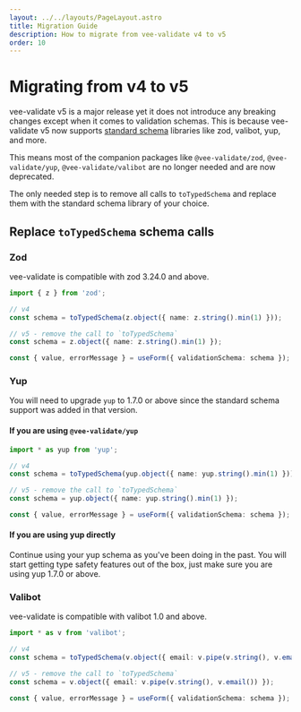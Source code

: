 ```yaml
---
layout: ../../layouts/PageLayout.astro
title: Migration Guide
description: How to migrate from vee-validate v4 to v5
order: 10
---
```


# Migrating from v4 to v5

vee-validate v5 is a major release yet it does not introduce any breaking changes except when it comes to validation schemas. This is because vee-validate v5 now supports [standard schema](https://standardschema.dev/) libraries like zod, valibot, yup, and more.

This means most of the companion packages like `@vee-validate/zod`, `@vee-validate/yup`, `@vee-validate/valibot` are no longer needed and are now deprecated.

The only needed step is to remove all calls to `toTypedSchema` and replace them with the standard schema library of your choice.

## Replace `toTypedSchema` schema calls

### Zod

vee-validate is compatible with zod 3.24.0 and above.

```ts
import { z } from 'zod';

// v4
const schema = toTypedSchema(z.object({ name: z.string().min(1) }));

// v5 - remove the call to `toTypedSchema`
const schema = z.object({ name: z.string().min(1) });

const { value, errorMessage } = useForm({ validationSchema: schema });
```

### Yup

You will need to upgrade `yup` to 1.7.0 or above since the standard schema support was added in that version.

#### If you are using `@vee-validate/yup`

```ts
import * as yup from 'yup';

// v4
const schema = toTypedSchema(yup.object({ name: yup.string().min(1) }));

// v5 - remove the call to `toTypedSchema`
const schema = yup.object({ name: yup.string().min(1) });

const { value, errorMessage } = useForm({ validationSchema: schema });
```

#### If you are using yup directly

Continue using your yup schema as you've been doing in the past. You will start getting type safety features out of the box, just make sure you are using yup 1.7.0 or above.

### Valibot

vee-validate is compatible with valibot 1.0 and above.

```ts
import * as v from 'valibot';

// v4
const schema = toTypedSchema(v.object({ email: v.pipe(v.string(), v.email()) }));

// v5 - remove the call to `toTypedSchema`
const schema = v.object({ email: v.pipe(v.string(), v.email()) });

const { value, errorMessage } = useForm({ validationSchema: schema });
```
